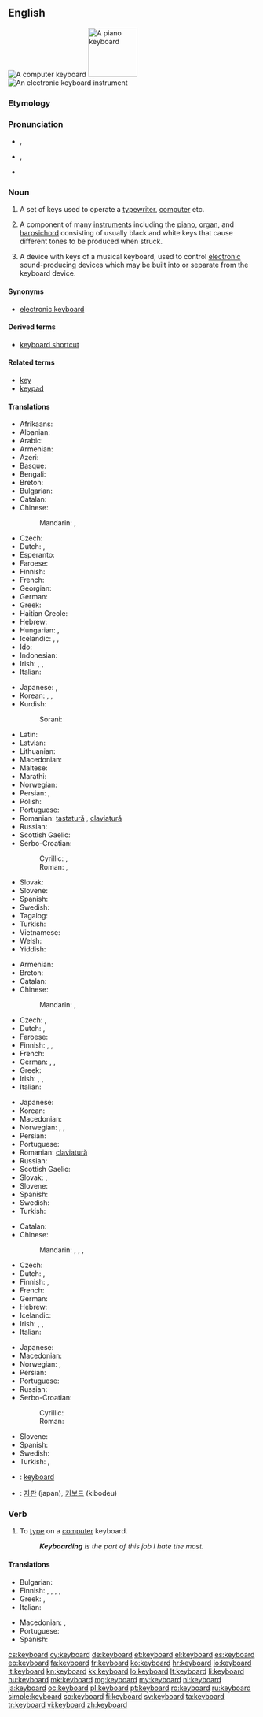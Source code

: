 {{also|Keyboard}}
==English==
{{wikipedia|dab=keyboard|lang=en}}
[[Image:Swedish keyboard 20050614.jpg|thumb|A computer keyboard]]
[[Image:Player piano keyboard.jpg|thumb|100px|A piano keyboard]]
[[Image:YamahaKeyboard.jpg|thumb|An electronic keyboard instrument]]

===Etymology===
{{compound|key|board}}

===Pronunciation===
* {{a|US}} {{IPA|/ˈkibɔ˞d/}}, {{X-SAMPA|/"kibOrd/}}
* {{a|UK|Australia}} {{IPA|/ˈkiːbɔːd/}}, {{X-SAMPA|/"kibO:d/}}
* {{audio|En-us-keyboard.ogg|Audio (US)}}

===Noun===
{{en-noun}}

# A set of keys used to operate a [[typewriter]], [[computer]] etc.
# {{music}} A component of many [[instruments]] including the [[piano]], [[organ]], and [[harpsichord]] consisting of usually black and white keys that cause different tones to be produced when struck.
# {{music}} A device with keys of a musical keyboard, used to control [[electronic]] sound-producing devices which may be built into or separate from the keyboard device.

====Synonyms====
* {{sense|electronic musical device}} [[electronic keyboard]]

====Derived terms====
* [[keyboard shortcut]]

====Related terms====
* [[key]]
* [[keypad]]

====Translations====
{{trans-top|set of keys used to operate a typewriter, computer etc.}}
* Afrikaans: {{t-|af|sleutelbord|xs=Afrikaans}}
* Albanian: {{t-|sq|tastierë|f}}
* Arabic: {{t-|ar|لوحة مفاتيح|f|tr=lawHa(t) mafaatiiH}}
* Armenian: {{t-|hy|ստեղնաշար|tr=steġnašar}}
* Azeri: {{t-|az|klaviatura|xs=Azeri}}
* Basque: {{t+|eu|teklatu|xs=Basque}}
* Bengali: {{t-|bn|কীবোর্ড|sc=Beng}}
* Breton: {{t-|br|klavier|m}}
* Bulgarian: {{t+|bg|клавиатура|f|tr=klaviatúra}}
* Catalan: {{t-|ca|teclat|m}}
* Chinese:
*: Mandarin: {{t-|cmn|鍵盤|sc=Hani}}, {{t-|cmn|键盘|tr=jiànpán|sc=Hani}}
* Czech: {{t+|cs|klávesnice|f}}
* Dutch: {{t+|nl|toetsenbord|n}}, {{t+|nl|klavier|n}}
* Esperanto: {{t+|eo|klavaro|xs=Esperanto}}
* Faroese: {{t-|fo|knappaborð|n|xs=Faroese}}
* Finnish: {{t+|fi|näppäimistö}}
* French: {{t+|fr|clavier|m}}
* Georgian: {{t|ka|კლავიატურა|sc=Geor|tr=klaviatura}}
* German: {{t+|de|Tastatur|f}}
* Greek: {{t+|el|πληκτρολόγιο|n|tr=pliktrolóyio}}
* Haitian Creole: {{tø|ht|klavye}}
* Hebrew: {{t+|he|מקלדת|tr=mikledet|f}}
* Hungarian: {{t+|hu|billentyűzet}}, {{t+|hu|klaviatúra}}
* Icelandic: {{t-|is|lyklaborð|n}}, {{t-|is|hnappaborð|n}} {{qualifier|dated}}, {{t-|is|leturborð|n}} {{qualifier|dated}}
* Ido: {{t+|io|klavaro}}
* Indonesian: {{t-|id|papan ketik}}
* Irish: {{t+|ga|méarchlár|f}}, {{t-|ga|eochairchlár|m}}, {{t-|ga|luibheanchlár|m}}
* Italian: {{t+|it|tastiera|f}}
{{trans-mid}}
* Japanese: {{t+|ja|キーボード|tr=kībōdo}}, {{t+|ja|鍵盤|tr=kenban}}
* Korean: {{t+|ko|자판|tr=japan|sc=Hang}}, {{t+|ko|키보드|tr=kibodeu|sc=Hang}}, {{t-|ko|글쇠판|tr=geulsoipan|sc=Hang}}
* Kurdish:
*: Sorani: {{t|ku|پیتلێده‌ر|tr=pítléder|sc=ku-Arab}}
* Latin: {{t-|la|plectrologium|n}}
* Latvian: {{t-|lv|tastatūra}}
* Lithuanian: {{t+|lt|klaviatūra|f|xs=Lithuanian}}
* Macedonian: {{t-|mk|тастатура|f|tr=tastatúra}}
* Maltese: {{t-|mt|tastiera|f|xs=Maltese}}
* Marathi: {{t|mr|कीबोर्ड|m|tr=kīborḍa|sc=Deva}}
* Norwegian: {{t+|no|tastatur|n}}
* Persian: {{t+|fa|صفحه کلید|tr=safhe-kelid}}, {{t-|fa|کیبورد|tr=kibord}}
* Polish: {{t+|pl|klawiatura|f}}
* Portuguese: {{t+|pt|teclado|m}}
* Romanian: [[tastatură]] {{f}}, [[claviatură]] {{f}}
* Russian: {{t+|ru|клавиатура|f|tr=klaviatúra}}
* Scottish Gaelic: {{t-|gd|meur-chlàr|m|xs=Scottish Gaelic}}
* Serbo-Croatian:
*: Cyrillic: {{t-|sh|тастатура|f|sc=Cyrl}}, {{t-|sh|типковница|sc=Cyrl}}
*: Roman: {{t-|sh|tastatura|f}}, {{t-|sh|tipkovnica}}
* Slovak: {{t-|sk|klávesnica|f}}
* Slovene: {{t+|sl|tipkovnica|f}}
* Spanish: {{t+|es|teclado|m}}
* Swedish: {{t+|sv|tangentbord|n}}
* Tagalog: {{t+|tl|tipaan}}
* Turkish: {{t+|tr|klavye}}
* Vietnamese: {{t-|vi|bàn phím|xs=Vietnamese}}
* Welsh: {{t+|cy|allweddell|f|xs=Welsh}}
* Yiddish: {{t-|yi|קלאַוויאַטור|f|tr=klavyatur|sc=Hebr}}
{{trans-bottom}}

{{trans-top|component of many instruments}}
* Armenian: {{t-|hy|ստեղնաշար|tr=steġnašar}}
* Breton: {{t-|br|klavier|m}}
* Catalan: {{t-|ca|teclat|m}}
* Chinese:
*: Mandarin: {{t-|cmn|鍵盤|sc=Hani}}, {{t-|cmn|键盘|tr=jiànpán|sc=Hani}}
* Czech: {{t+|cs|klávesnice|f}}, {{t-|cs|klaviatura|f}}
* Dutch: {{t+|nl|klavier|n}}, {{t+|nl|keyboard|n}}
* Faroese: {{t-|fo|knappaborð|n|xs=Faroese}}
* Finnish: {{t-|fi|koskettimisto}}, {{t-|fi|koskettimet}}, {{t+|fi|sormio}}
* French: {{t+|fr|clavier|m}}
* German: {{t+|de|Tastatur|f}}, {{t+|de|Klaviatur|f}}, {{t+|de|Manual|n}}
* Greek: {{t+|el|κλαβιέ|n|tr=klavie}}
* Irish: {{t-|ga|eochairchlár|m}}, {{t-|ga|luibheanchlár|m}}, {{t+|ga|méarchlár|m}}
* Italian: {{t+|it|tastiera|f}}
{{trans-mid}}
* Japanese: {{t+|ja|鍵盤|tr=kenban}}
* Korean: {{t+|ko|건반|tr=geonban|sc=Hang}}
* Macedonian: {{t-|mk|клавијатура|f|tr=klavijatúra}}
* Norwegian: {{t-|no|klaviatur|n}}, {{t+|no|tastatur|n}},
* Persian: {{t+|fa|صفحه کلید|tr=safhe-kelid}}
* Portuguese: {{t+|pt|teclado|m}}
* Romanian: [[claviatură]] {{f}}
* Russian: {{t+|ru|клавиатура|f|tr=klaviatúra}}
* Scottish Gaelic: {{t-|gd|meur-chlàr|m|xs=Scottish Gaelic}}
* Slovak: {{t-|sk|klávesnica|f}}, {{t-|sk|klaviatúra|f}}
* Slovene: {{t-|sl|klaviatura|f}}
* Spanish: {{t+|es|teclado|m}}
* Swedish: {{t-|sv|klaviatur|n}}
* Turkish: {{t+|tr|klavye}}
{{trans-bottom}}

{{trans-top|electronic device with keys of a musical keyboard}}
* Catalan: {{t-|ca|teclat|m}}
* Chinese:
*: Mandarin: {{t-|cmn|電子琴|sc=Hani}}, {{t-|cmn|电子琴|tr=diànzĭqín|sc=Hani}}, {{t-|cmn|鍵盤|sc=Hani}}, {{t-|cmn|键盘|tr=jiànpán|sc=Hani}}
* Czech: {{t-|cs|klávesy|f|p}}
* Dutch: {{t+|nl|klavier|n}}, {{t+|nl|keyboard|n}}
* Finnish: {{t-|fi|koskettimisto}}, {{t-|fi|koskettimet}}
* French: {{t-|fr|clavier électronique}}
* German: {{t+|de|Keyboard|n}}
* Hebrew: {{t-|he|קלידים|tr=kalidím|m|p}}
* Icelandic: {{t-|is|hljómborð|n}}
* Irish: {{t-|ga|eochairchlár|m}}, {{t-|ga|luibheanchlár|m}}, {{t+|ga|méarchlár|m}}
* Italian: {{t+|it|tastiera}}
{{trans-mid}}
* Japanese: {{t+|ja|キーボード|tr=kībōdo}}
* Macedonian: {{t-|mk|синтисајзер|m|tr=sintisájzer}}
* Norwegian: {{t-|no|elektronisk orgel|n}}, {{t-|no|keyboard|n}}
* Persian: {{t-|fa|کیبورد|tr=kibord}}
* Portuguese: {{t+|pt|teclado|m}}
* Russian: {{t+|ru|клавиатура|f|tr=klaviatúra}}
* Serbo-Croatian:
*: Cyrillic: {{t-|sh|електрични клавир|m|sc=Cyrl}}
*: Roman: {{t-|sh|električni klavir|m}}
* Slovene: {{t-|sl|klaviatura|f}}
* Spanish: {{t+|es|teclado|m}}
* Swedish: {{t+|sv|keyboard|n}}
* Turkish: {{t+|tr|klavye}}, {{t+|tr|klavye}}
{{trans-bottom}}

{{checktrans-top}}

* {{ttbc|id}}: [[keyboard#Indonesian|keyboard]]
{{trans-mid}}
* {{ttbc|ko}}: [[자판]] (japan), [[키보드]] (kibodeu)
{{trans-bottom}}

===Verb===
{{en-verb}}

# {{intransitive}} To [[type]] on a [[computer]] keyboard.
#: '' '''Keyboarding''' is the part of this job I hate the most.''

====Translations====
{{trans-top|to type in}}
* Bulgarian: {{t+|bg|набирам|tr=nabíram}}
* Finnish: {{t+|fi|kirjoittaa}}, {{t-|fi|naputella}}, {{t+|fi|naputtaa}}, {{t-|fi|näpytellä}}, {{t+|fi|näppäillä}}
* Greek: {{t-|el|πληκτρογραφώ|tr=pliktrografó}}, {{t+|el|πληκτρολογώ|tr=pliktrologó}}
* Italian: {{t+|it|digitare}}
{{trans-mid}}
* Macedonian: {{t-|mk|чука|tr=čúka}}, {{t-|mk|типка|tr=típka}}
* Portuguese: {{t+|pt|teclar}}
* Spanish: {{t+|es|teclear}}
{{trans-bottom}}

[[cs:keyboard]]
[[cy:keyboard]]
[[de:keyboard]]
[[et:keyboard]]
[[el:keyboard]]
[[es:keyboard]]
[[eo:keyboard]]
[[fa:keyboard]]
[[fr:keyboard]]
[[ko:keyboard]]
[[hr:keyboard]]
[[io:keyboard]]
[[it:keyboard]]
[[kn:keyboard]]
[[kk:keyboard]]
[[lo:keyboard]]
[[lt:keyboard]]
[[li:keyboard]]
[[hu:keyboard]]
[[mk:keyboard]]
[[mg:keyboard]]
[[my:keyboard]]
[[nl:keyboard]]
[[ja:keyboard]]
[[oc:keyboard]]
[[pl:keyboard]]
[[pt:keyboard]]
[[ro:keyboard]]
[[ru:keyboard]]
[[simple:keyboard]]
[[so:keyboard]]
[[fi:keyboard]]
[[sv:keyboard]]
[[ta:keyboard]]
[[tr:keyboard]]
[[vi:keyboard]]
[[zh:keyboard]]